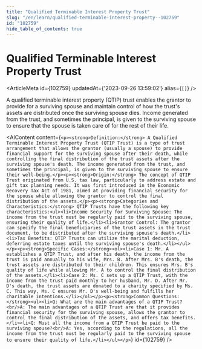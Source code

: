 ```yaml
---
title: "Qualified Terminable Interest Property Trust"
slug: "/en/learn/qualified-terminable-interest-property--102759"
id: "102759"
hide_table_of_contents: true
---
```



# Qualified Terminable Interest Property Trust

<ArticleMeta id={102759} updatedAt={'2023-09-26 13:59:02'} alias={`[]`} />
<div className='border-solid border-b border-t-0 my-4 border-[var(--ifm-color-gray-300)]' />

A qualified terminable interest property (QTIP) trust enables the grantor to provide for a surviving spouse and maintain control of how the trust's assets are distributed once the surviving spouse dies. Income generated from the trust, and sometimes the principal, is given to the surviving spouse to ensure that the spouse is taken care of for the rest of their life.

<AIContent content={`<p><strong>Definition:</strong> A Qualified Terminable Interest Property Trust (QTIP Trust) is a type of trust arrangement that allows the grantor (usually a spouse) to provide financial support for the surviving spouse after their death, while controlling the final distribution of the trust assets after the surviving spouse's death. The income generated from the trust, and sometimes the principal, is given to the surviving spouse to ensure their well-being.</p><p><strong>Origin:</strong> The concept of QTIP Trust originated from U.S. tax law, particularly to address estate and gift tax planning needs. It was first introduced in the Economic Recovery Tax Act of 1981, aimed at providing financial security for the spouse while allowing the grantor to control the final distribution of the assets.</p><p><strong>Categories and Characteristics:</strong> QTIP Trusts have the following key characteristics:<ul><li>Income Security for Surviving Spouse: The income from the trust must be regularly paid to the surviving spouse, ensuring their quality of life.</li><li>Grantor Control: The grantor can specify the final beneficiaries of the trust assets in the trust document, to be distributed after the surviving spouse's death.</li><li>Tax Benefits: QTIP Trusts can utilize the marital deduction, deferring estate taxes until the surviving spouse's death.</li></ul></p><p><strong>Specific Cases:</strong><ol><li>Case 1: Mr. A establishes a QTIP Trust, and after his death, the income from the trust is paid annually to his wife, Mrs. B. After Mrs. B's death, the trust assets are distributed to their children. This ensures Mrs. B's quality of life while allowing Mr. A to control the final distribution of the assets.</li><li>Case 2: Ms. C sets up a QTIP Trust, with the income from the trust paid monthly to her husband, Mr. D. After Mr. D's death, the trust assets are donated to a charity specified by Ms. C. This way, Ms. C ensures Mr. D's well-being and fulfills her charitable intentions.</li></ol></p><p><strong>Common Questions:</strong><ul><li>Q: What are the main advantages of a QTIP Trust?<br/>A: The main advantages of a QTIP Trust are that it provides financial security for the surviving spouse, allows the grantor to control the final distribution of the assets, and offers tax benefits.</li><li>Q: Must all the income from a QTIP Trust be paid to the surviving spouse?<br/>A: Yes, according to the regulations, all the income from the trust must be regularly paid to the surviving spouse to ensure their quality of life.</li></ul></p>`} id={102759} />
